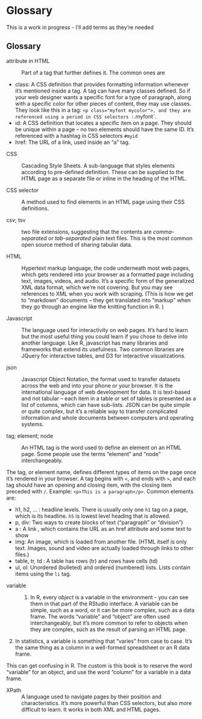 # Glossary  {#appendix-glossary}

This is a work in progress - I'll add terms as they're  needed

## Glossary


attribute in HTML

~ Part of a tag that further defines it. The common ones are 

   - class: A CSS definition that provides formatting information whenever it's mentioned inside a tag. A tag can have many classes defined. So if your web designer wants a specific font for a type of paragraph, along with a specific color for other pieces of content, they may use classes. They look like this in a tag: `<p class="myfont mycolor">, and they are referenced using a period in CSS selectors : `.myfont`. 
   - id: A CSS definition that locates a specific item on a page. They should be unique within a page -- no two elements should have the same ID. It's referenced with a hashtag in CSS selectors `#myid`
   - href: The URL of a link, used inside an "a" tag. 


CSS

~ Cascading Style Sheets. A sub-language that styles elements according to pre-defined definition. These can be supplied to the HTML page as a separate file or inline in the heading of the HTML.   

CSS selector

~  A method used to find elements in an HTML page using their CSS definitions. 


csv; tsv

~ two file extensions, suggesting that the contents are *comma-separated* or *tab-separated* plain text files. This is the most common open source method of sharing tabular data. 



HTML

~ Hypertext markup language, the code underneath most web pages, which gets rendered into your browser as a formatted page including text, images, videos, and audio. It's a specific form of the generalized XML data format, which we're not covering. But you may see references to XML when you work with scraping. (This is how we get to "markdown" documents -- they get translated into "markup" when they go through an engine like the knitting function in R. )  


Javascript

~ The language used for interactivity on web pages. It's hard to learn but the most useful thing you could learn if you chose to delve into another language. Like R, javascript has many libraries and frameworks that extend its usefulness. Two common libraries are  JQuery for interactive tables, and D3 for interactive visualizations. 

json

~  Javascript Object Notation, the format used to transfer datasets across the web and into your phone or your browser. It is the international language of web development for data. It is text-based and not tabular -- each item in a table or set of tables is presented as a list of columns, which can have sub-lists. JSON can be quite simple or quite complex, but it's a reliable way to transfer complicated information and whole documents between computers and operating systems. 




tag; element; node

~  An HTML tag is the word used to define an element on an HTML page. Some people use the terms "element" and "node" interchangeably.  

The tag, or element name, defines different types of items on the page once it's rendered in your browser. A tag begins with `<`, and ends with `>`, and each tag should have an opening and closing item, with the closing item preceded with `/`. Example: `<p>This is a paragraph</p>`. Common elements are: 

  - h1, h2, ... : headline levels. There is usually only one `h1` tag on a page, which is its headline. `h5` is lowest level heading that is allowed. 
  - p, div: Two ways to create blocks of text ("paragraph" or "division")
  - a : A link , which contains the URL as an href attribute and some text to show
  - img: An image, which is loaded from another file. (HTML itself is only text. Images, sound and video are actually loaded through links to other files.) 
  - table, tr, td : A table has rows (tr) and rows have cells (td)
  - ul, ol: Unordered (bulleted) and ordered (numbered) lists. Lists contain items using the `li` tag. 


variable 

~ 1. In R, every *object* is a variable in the environment - you can see them in that part of the RStudio interface. A variable can be simple, such as a word, or it can be more complex, such as a data frame. The words "variable" and "object" are often used interchangeably, but it's more common to refer to objects when they are complex, such as the result of parsing an HTML page. 

2. In statistics, a variable is something that "varies" from case to case. It's the same thing as a column in a well-formed spreadsheet or an R data frame. 

This can get confusing in R. The custom is this book is to reserve the word "variable" for an object, and use the word "column" for a variable in a data frame.


XPath
~  A language used to navigate pages by their position and characteristics.  It's more powerful than CSS selectors, but also more difficult to learn. It works in both XML and HTML pages. 


